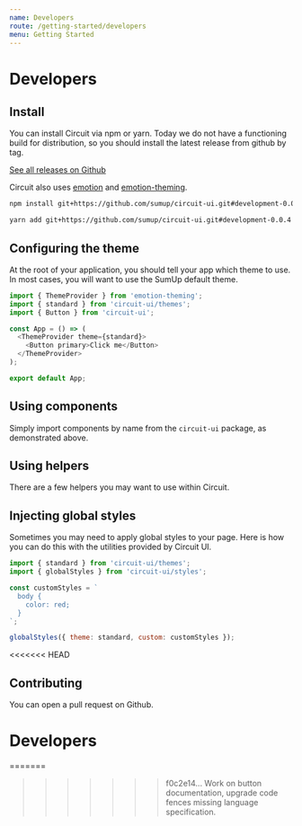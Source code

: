 ```yaml
---
name: Developers
route: /getting-started/developers
menu: Getting Started
---
```


# Developers

## Install

You can install Circuit via npm or yarn. Today we do not have a functioning
build for distribution, so you should install the latest release
from github by tag.

[See all releases on Github](https://github.com/sumup/circuit-ui/releases)

Circuit also uses [emotion](https://github.com/emotion-js/emotion) and [emotion-theming](https://github.com/emotion-js/emotion-theming).

```bash
npm install git+https://github.com/sumup/circuit-ui.git#development-0.0.4 emotion react-emotion emotion-theming
```

```bash
yarn add git+https://github.com/sumup/circuit-ui.git#development-0.0.4 emotion react-emotion emotion-theming
```

## Configuring the theme

At the root of your application, you should tell your app which theme to use.
In most cases, you will want to use the SumUp default theme.

```javascript
import { ThemeProvider } from 'emotion-theming';
import { standard } from 'circuit-ui/themes';
import { Button } from 'circuit-ui';

const App = () => (
  <ThemeProvider theme={standard}>
    <Button primary>Click me</Button>
  </ThemeProvider>
);

export default App;
```

## Using components

Simply import components by name from the `circuit-ui` package, as demonstrated
above.

## Using helpers

There are a few helpers you may want to use within Circuit.

## Injecting global styles

Sometimes you may need to apply global styles to your page. Here is how you can do this with the utilities provided by Circuit UI.

```javascript
import { standard } from 'circuit-ui/themes';
import { globalStyles } from 'circuit-ui/styles';

const customStyles = `
  body {
    color: red;
  }
`;

globalStyles({ theme: standard, custom: customStyles });
```
<<<<<<< HEAD

## Contributing

You can open a pull request on Github.

# Developers
=======
>>>>>>> f0c2e14... Work on button documentation, upgrade code fences missing language specification.
